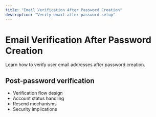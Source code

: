 ```yaml
---
title: "Email Verification After Password Creation"
description: "Verify email after password setup"
---
```


# Email Verification After Password Creation

Learn how to verify user email addresses after password creation.

## Post-password verification

- Verification flow design
- Account status handling
- Resend mechanisms
- Security implications
